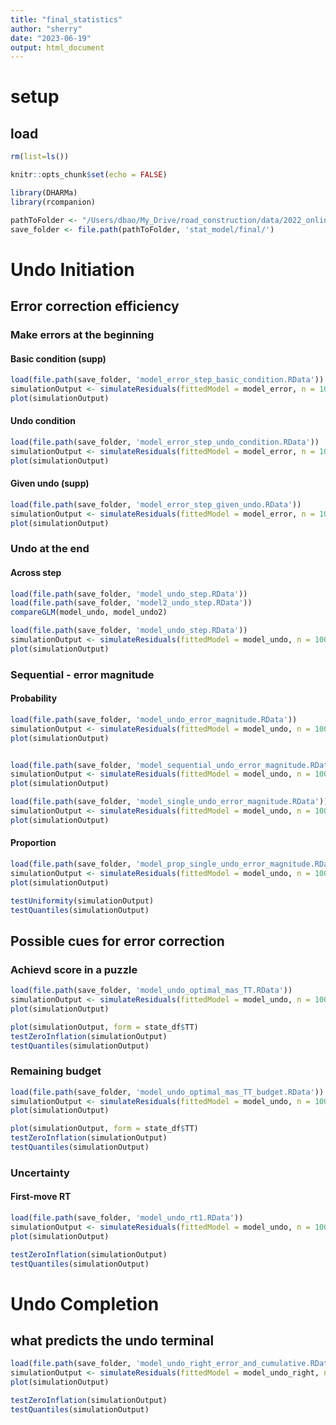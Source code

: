 ```yaml
---
title: "final_statistics"
author: "sherry"
date: "2023-06-19"
output: html_document
---
```

# setup
## load
```r
rm(list=ls())

knitr::opts_chunk$set(echo = FALSE)

library(DHARMa)
library(rcompanion)

pathToFolder <- "/Users/dbao/My_Drive/road_construction/data/2022_online/"
save_folder <- file.path(pathToFolder, 'stat_model/final/')
```
# Undo Initiation
## Error correction efficiency
### Make errors at the beginning
#### Basic condition (supp)
```r
load(file.path(save_folder, 'model_error_step_basic_condition.RData'))
simulationOutput <- simulateResiduals(fittedModel = model_error, n = 1000, plot = F)
plot(simulationOutput)
```
#### Undo condition
```r
load(file.path(save_folder, 'model_error_step_undo_condition.RData'))
simulationOutput <- simulateResiduals(fittedModel = model_error, n = 1000, plot = F)
plot(simulationOutput)
```
#### Given undo (supp)
```r
load(file.path(save_folder, 'model_error_step_given_undo.RData'))
simulationOutput <- simulateResiduals(fittedModel = model_error, n = 1000, plot = F)
plot(simulationOutput)
```
### Undo at the end
#### Across step
```r
load(file.path(save_folder, 'model_undo_step.RData'))
load(file.path(save_folder, 'model2_undo_step.RData'))
compareGLM(model_undo, model_undo2)
```

```r
load(file.path(save_folder, 'model_undo_step.RData'))
simulationOutput <- simulateResiduals(fittedModel = model_undo, n = 1000, plot = F)
plot(simulationOutput)
```
### Sequential - error magnitude
#### Probability
```r
load(file.path(save_folder, 'model_undo_error_magnitude.RData'))
simulationOutput <- simulateResiduals(fittedModel = model_undo, n = 1000, plot = F)
plot(simulationOutput)
```
```r

```

```r
load(file.path(save_folder, 'model_sequential_undo_error_magnitude.RData'))
simulationOutput <- simulateResiduals(fittedModel = model_undo, n = 1000, plot = F)
plot(simulationOutput)
```
```r
load(file.path(save_folder, 'model_single_undo_error_magnitude.RData'))
simulationOutput <- simulateResiduals(fittedModel = model_undo, n = 1000, plot = F)
plot(simulationOutput)
```
#### Proportion
```r
load(file.path(save_folder, 'model_prop_single_undo_error_magnitude.RData'))
simulationOutput <- simulateResiduals(fittedModel = model_undo, n = 1000, plot = F, re.form = NULL) # 
plot(simulationOutput)

testUniformity(simulationOutput) 
testQuantiles(simulationOutput)
```
## Possible cues for error correction
### Achievd score in a puzzle
```r
load(file.path(save_folder, 'model_undo_optimal_mas_TT.RData'))
simulationOutput <- simulateResiduals(fittedModel = model_undo, n = 1000, plot = F, re.form = NULL)
plot(simulationOutput)

plot(simulationOutput, form = state_df$TT)
testZeroInflation(simulationOutput)
testQuantiles(simulationOutput)
```
### Remaining budget
```r
load(file.path(save_folder, 'model_undo_optimal_mas_TT_budget.RData'))
simulationOutput <- simulateResiduals(fittedModel = model_undo, n = 1000, plot = F, re.form = NULL) #, re.form = NULL
plot(simulationOutput)

plot(simulationOutput, form = state_df$TT)
testZeroInflation(simulationOutput)
testQuantiles(simulationOutput)
```
### Uncertainty
#### First-move RT
```r
load(file.path(save_folder, 'model_undo_rt1.RData'))
simulationOutput <- simulateResiduals(fittedModel = model_undo, n = 1000, plot = F) #, re.form = NULL
plot(simulationOutput)

testZeroInflation(simulationOutput)
testQuantiles(simulationOutput)
```

# Undo Completion
## what predicts the undo terminal
```r
load(file.path(save_folder, 'model_undo_right_error_and_cumulative.RData'))
simulationOutput <- simulateResiduals(fittedModel = model_undo_right, n = 2000, plot = F) #, re.form = NULL
plot(simulationOutput)

testZeroInflation(simulationOutput)
testQuantiles(simulationOutput)
```

